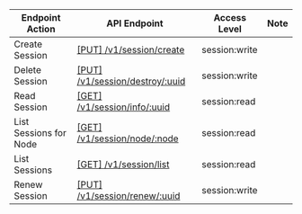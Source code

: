 | Endpoint Action      | API Endpoint           | Access Level   | Note   |
| -------------------- | ---------------------- | -------------- | ------ |
Create Session|[[PUT] /v1/session/create](https://www.consul.io/api-docs/session#create-session)|session:write|
Delete Session|[[PUT] /v1/session/destroy/:uuid](https://www.consul.io/api-docs/session#delete-session)|session:write|
Read Session|[[GET] /v1/session/info/:uuid](https://www.consul.io/api-docs/session#read-session)|session:read|
List Sessions for Node|[[GET] /v1/session/node/:node](https://www.consul.io/api-docs/session#list-sessions-for-node)|session:read|
List Sessions|[[GET] /v1/session/list](https://www.consul.io/api-docs/session#list-sessions)|session:read|
Renew Session|[[PUT] /v1/session/renew/:uuid](https://www.consul.io/api-docs/session#renew-session)|session:write|
